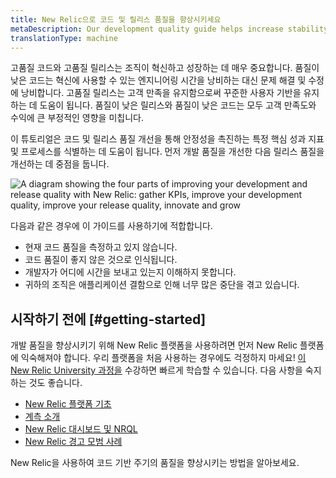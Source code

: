 ```yaml
---
title: New Relic으로 코드 및 릴리스 품질을 향상시키세요
metaDescription: Our development quality guide helps increase stability by using New Relic to ensure that fewer defects are introduced into the code base.
translationType: machine
---
```



고품질 코드와 고품질 릴리스는 조직이 혁신하고 성장하는 데 매우 중요합니다. 품질이 낮은 코드는 혁신에 사용할 수 있는 엔지니어링 시간을 낭비하는 대신 문제 해결 및 수정에 낭비합니다. 고품질 릴리스는 고객 만족을 유지함으로써 꾸준한 사용자 기반을 유지하는 데 도움이 됩니다. 품질이 낮은 릴리스와 품질이 낮은 코드는 모두 고객 만족도와 수익에 큰 부정적인 영향을 미칩니다.

이 튜토리얼은 코드 및 릴리스 품질 개선을 통해 안정성을 촉진하는 특정 핵심 성과 지표 및 프로세스를 식별하는 데 도움이 됩니다. 먼저 개발 품질을 개선한 다음 릴리스 품질을 개선하는 데 중점을 둡니다.

<img
  title="Improvement Journey"
  alt="A diagram showing the four parts of improving your development and release quality with New Relic: gather KPIs, improve your development quality, improve your release quality, innovate and grow"
  src={journeyDiagram}
/>

다음과 같은 경우에 이 가이드를 사용하기에 적합합니다.

* 현재 코드 품질을 측정하고 있지 않습니다.
* 코드 품질이 좋지 않은 것으로 인식됩니다.
* 개발자가 어디에 시간을 보내고 있는지 이해하지 못합니다.
* 귀하의 조직은 애플리케이션 결함으로 인해 너무 많은 중단을 겪고 있습니다.

## 시작하기 전에 [#getting-started]

개발 품질을 향상시키기 위해 New Relic 플랫폼을 사용하려면 먼저 New Relic 플랫폼에 익숙해져야 합니다. 우리 플랫폼을 처음 사용하는 경우에도 걱정하지 마세요! [이 New Relic University 과정을](https://learn.newrelic.com/overview-course) 수강하면 빠르게 학습할 수 있습니다. 다음 사항을 숙지하는 것도 좋습니다.

* [New Relic 플랫폼 기초](https://learn.newrelic.com/fundamentals-course)
* [계측 소개](https://learn.newrelic.com/self-paced-intro-to-instrumentation-with-new-relic)
* [New Relic 대시보드 및 NRQL](https://learn.newrelic.com/webinar-getting-started-with-dashboards-nrql)
* [New Relic 경고 모범 사례](https://learn.newrelic.com/webinar-new-relic-alerts-fundamentals)

<DocTiles>
  <DocTile
    title="Improve your development quality"
    path="/docs/tutorial-innovation-and-growth/development-quality-mgmt/"
  >
    New Relic을 사용하여 코드 기반 주기의 품질을 향상시키는 방법을 알아보세요.
  </DocTile>
</DocTiles>